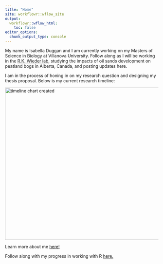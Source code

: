 ```yaml
---
title: "Home"
site: workflowr::wflow_site
output:
  workflowr::wflow_html:
    toc: false
editor_options:
  chunk_output_type: console
---
```


My name is Isabella Duggan and I am currently working on my Masters of Science in Biology at Villanova University. Follow along as I will be working in the [R.K. Wieder lab](https://rwieder.clasit.org/research/), studying the impacts of oil sands development on peatland bogs in Alberta, Canada, and posting updates here.

I am in the process of honing in on my research question and designing my thesis proposal. Below is my current research timeline:

<img src="assets/research_timeline.png" alt="timeline chart created" width="700" height="500">

Learn more about me [here!](https://github.com/iduggan/demo/docs/about.html)

Follow along with my progress in working with R [here.](https://github.com/iduggan/demo/docs/first_analysis.html)


